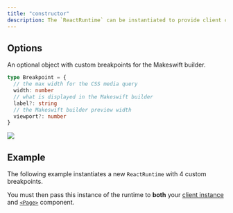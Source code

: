 ```yaml
---
title: "constructor"
description: The `ReactRuntime` can be instantiated to provide client configurations like custom breakpoints.
---
```



## Options

<ParamField query="breakpoints" type="Record<string, Breakpoint>">
  An optional object with custom breakpoints for the Makeswift builder.

```ts
type Breakpoint = {
  // the max width for the CSS media query
  width: number
  // what is displayed in the Makeswift builder
  label?: string
  // the Makeswift builder preview width
  viewport?: number
}
```

  <Accordion title="Where are these breakpoints in the Makeswift builder?">
    <Frame>
      <img src="/images/custom-breakpoints.png" />
    </Frame>
  </Accordion>
</ParamField>

## Example

The following example instantiates a new `ReactRuntime` with 4 custom breakpoints.

<RuntimeExample />

You must then pass this instance of the runtime to
**both** your [client instance](/reference/makeswift/constructor) and [`<Page>`](/reference/components/page) component.

<CodeGroup>

<ClientExample />

<PagesCatchAllExample />

</CodeGroup>
